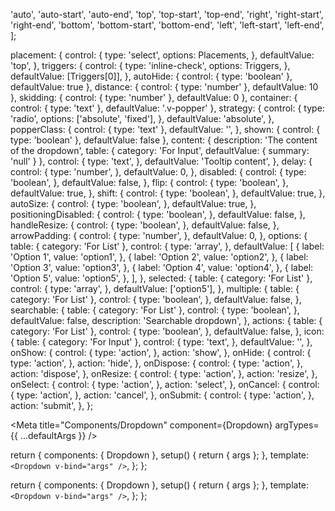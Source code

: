 
  'auto',
  'auto-start',
  'auto-end',
  'top',
  'top-start',
  'top-end',
  'right',
  'right-start',
  'right-end',
  'bottom',
  'bottom-start',
  'bottom-end',
  'left',
  'left-start',
  'left-end',
];

  placement: {
    control: {
      type: 'select',
      options: Placements,
    },
    defaultValue: 'top',
  },
  triggers: {
    control: {
      type: 'inline-check',
      options: Triggers,
    },
    defaultValue: [Triggers[0]],
  },
  autoHide: { control: { type: 'boolean' }, defaultValue: true },
  distance: { control: { type: 'number' }, defaultValue: 10 },
  skidding: { control: { type: 'number' }, defaultValue: 0 },
  container: { control: { type: 'text' }, defaultValue: '.v-popper' },
  strategy: {
    control: {
      type: 'radio',
      options: ['absolute', 'fixed'],
    },
    defaultValue: 'absolute',
  },
  popperClass: {
    control: { type: 'text' },
    defaultValue: '',
  },
  shown: { control: { type: 'boolean' }, defaultValue: false },
  content: {
    description: 'The content of the dropdown',
    table: { category: 'For Input', defaultValue: { summary: 'null' } },
    control: {
      type: 'text',
    },
    defaultValue: 'Tooltip content',
  },
  delay: {
    control: {
      type: 'number',
    },
    defaultValue: 0,
  },
  disabled: {
    control: {
      type: 'boolean',
    },
    defaultValue: false,
  },
  flip: {
    control: {
      type: 'boolean',
    },
    defaultValue: true,
  },
  shift: {
    control: {
      type: 'boolean',
    },
    defaultValue: true,
  },
  autoSize: {
    control: {
      type: 'boolean',
    },
    defaultValue: true,
  },
  positioningDisabled: {
    control: {
      type: 'boolean',
    },
    defaultValue: false,
  },
  handleResize: {
    control: {
      type: 'boolean',
    },
    defaultValue: false,
  },
  arrowPadding: {
    control: {
      type: 'number',
    },
    defaultValue: 0,
  },
  options: {
    table: { category: 'For List' },
    control: {
      type: 'array',
    },
    defaultValue: [
      {
        label: 'Option 1',
        value: 'option1',
      },
      {
        label: 'Option 2',
        value: 'option2',
      },
      {
        label: 'Option 3',
        value: 'option3',
      },
      {
        label: 'Option 4',
        value: 'option4',
      },
      {
        label: 'Option 5',
        value: 'option5',
      },
    ],
  },
  selected: {
    table: { category: 'For List' },
    control: {
      type: 'array',
    },
    defaultValue: ['option5'],
  },
  multiple: {
    table: { category: 'For List' },
    control: {
      type: 'boolean',
    },
    defaultValue: false,
  },
  searchable: {
    table: { category: 'For List' },
    control: {
      type: 'boolean',
    },
    defaultValue: false,
    description: '<span>Searchable dropdown</span>',
  },
  actions: {
    table: { category: 'For List' },
    control: {
      type: 'boolean',
    },
    defaultValue: false,
  },
  icon: {
    table: { category: 'For Input' },
    control: {
      type: 'text',
    },
    defaultValue: '',
  },
  onShow: {
    control: {
      type: 'action',
    },
    action: 'show',
  },
  onHide: {
    control: {
      type: 'action',
    },
    action: 'hide',
  },
  onDispose: {
    control: {
      type: 'action',
    },
    action: 'dispose',
  },
  onResize: {
    control: {
      type: 'action',
    },
    action: 'resize',
  },
  onSelect: {
    control: {
      type: 'action',
    },
    action: 'select',
  },
  onCancel: {
    control: {
      type: 'action',
    },
    action: 'cancel',
  },
  onSubmit: {
    control: {
      type: 'action',
    },
    action: 'submit',
  },
};

<Meta
  title="Components/Dropdown"
  component={Dropdown}
  argTypes={{ ...defaultArgs }}
/>

  return {
    components: { Dropdown },
    setup() {
      return { args };
    },
    template: `<Dropdown v-bind="args" />`,
  };
};

  return {
    components: { Dropdown },
    setup() {
      return { args };
    },
    template: `<Dropdown v-bind="args" />`,
  };
};

<Canvas>
  <Story name="Default" argTypes={{ ...Default.argTypes }} args={{}} />
</Canvas>

<ArgsTable story="Default" />

<Canvas>
  <Story
    name="With Icon"
    argTypes={{ ...WithIcon.argTypes }}
    args={{ content: '', autoSize: false }}
  />
</Canvas>

<ArgsTable story="With Icon" />
